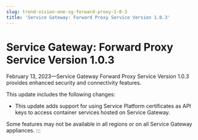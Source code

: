 ```yaml
---
slug: trend-vision-one-sg-forward-proxy-1-0-3
title: 'Service Gateway: Forward Proxy Service Version 1.0.3'
---
```

# Service Gateway: Forward Proxy Service Version 1.0.3

February 13, 2023—Service Gateway Forward Proxy Service Version 1.0.3 provides enhanced security and connectivity features.

This update includes the following changes:

- This update adds support for using Service Platform certificates as API keys to access container services hosted on Service Gateway.

Some features may not be available in all regions or on all Service Gateway appliances.
:::
